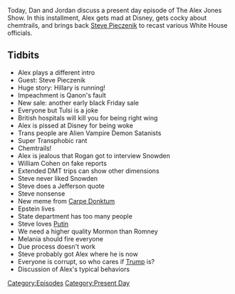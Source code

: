 {{DEFAULTSORT:
    #_EPISODE_0369:November 13, 2019
}}{{Episode
    | title           = November 13, 2019
    | caption         = Listen to this episode on [https://knowledgefight.libsyn.com/knowledge-fight-november-13-2019 Libsyn] [https://open.spotify.com/episode/3iWS0LvkUYflICdGucZzyU Spotify], Read the [[Transcript/369: November 13, 2019|Unofficial Transcript]]
    | episodeNumber   = 369
    | length          = 02:23:09
    | airDate         = November 15, 2019
    | coverageDate    = November 13, 2019
    | episodeType     = [[:Category:Present Day|Present Day]]
    | appearance      = [[Steve Pieczenik]], [[Tulsi Gabbard]], [[Joe Rogan]], [[Edward Snowden]], [[William Cohen]], [[Carpe Donktum]], [[Jeffrey Epstein]], [[Melania Trump]]
    | previousEpisode = [[368: November 11-12, 2019]]
    | nextEpisode     = [[370: November 14-15, 2019]]
}}

{{Stub}}

Today, Dan and Jordan discuss a present day episode of The Alex Jones Show. In this installment, Alex gets mad at Disney, gets cocky about chemtrails, and brings back [[Steve Pieczenik]] to recast various White House officials.

==Tidbits==

*Alex plays a different intro
*Guest: Steve Pieczenik
*Huge story: Hillary is running!
*Impeachment is Qanon's fault
*New sale: another early black Friday sale
*Everyone but Tulsi is a joke
*British hospitals will kill you for being right wing
*Alex is pissed at Disney for being woke
*Trans people are Alien Vampire Demon Satanists
*Super Transphobic rant
*Chemtrails!
*Alex is jealous that Rogan got to interview Snowden
*William Cohen on fake reports
*Extended DMT trips can show other dimensions
*Steve never liked Snowden
*Steve does a Jefferson quote
*Steve nonsense
*New meme from [[Carpe Donktum]]
*Epstein lives
*State department has too many people
*Steve loves [[Vladimir Putin|Putin]]
*We need a higher quality Mormon than Romney
*Melania should fire everyone
*Due process doesn't work
*Steve probably got Alex where he is now
*Everyone is corrupt, so who cares if [[Donald Trump|Trump]] is?
*Discussion of Alex's typical behaviors

[[Category:Episodes]]
[[Category:Present Day]]

